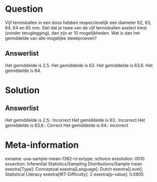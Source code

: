 Question
========

Vijf tennisballen in een doos hebben respectievelijk een diameter 62,
63, 64, 64 en 65 mm. Stel dat je twee van de vijf tennisballen aselect
kiest (zonder teruglegging), dan zijn er 10 mogelijkheden. Wat is dan
het gemiddelde van alle mogelijke steekproeven?

Answerlist
----------

Het gemiddelde is 2,5.
Het gemiddelde is 63.
Het gemiddelde is 63,6.
Het gemiddelde is 64.

Solution
========

Answerlist
----------

Het gemiddelde is 2,5.: Incorrect
Het gemiddelde is 63.: Incorrect
Het gemiddelde is 63,6.: Correct
Het gemiddelde is 64.: Incorrect

Meta-information
================
exname: uva-sample-mean-1362-nl
extype: schoice
exsolution: 0010
exsection: Inferential Statistics/Sampling Distributions/Sample mean
exextra[Type]: Conceptual
exextra[Language]: Dutch
exextra[Level]: Statistical Literacy
exextra[IRT-Difficulty]: 2
exextra[p-value]: 0.5905
